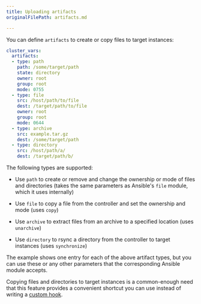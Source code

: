 ```yaml
---
title: Uploading artifacts
originalFilePath: artifacts.md

---
```


You can define `artifacts` to create or copy files to target instances:

```yaml
cluster_vars:
  artifacts:
  - type: path
    path: /some/target/path
    state: directory
    owner: root
    group: root
    mode: 0755
  - type: file
    src: /host/path/to/file
    dest: /target/path/to/file
    owner: root
    group: root
    mode: 0644
  - type: archive
    src: example.tar.gz
    dest: /some/target/path
  - type: directory
    src: /host/path/a/
    dest: /target/path/b/
```

The following types are supported:

-   Use `path` to create or remove and change the ownership or mode of
    files and directories (takes the same parameters as Ansible's `file`
    module, which it uses internally)

-   Use `file` to copy a file from the controller and set the ownership
    and mode (uses `copy`)

-   Use `archive` to extract files from an archive to a specified location
    (uses `unarchive`)

-   Use `directory` to rsync a directory from the controller to target
    instances (uses `synchronize`)

The example shows one entry for each of the above artifact types, but
you can use these or any other parameters that the corresponding Ansible
module accepts.

Copying files and directories to target instances is a common-enough
need that this feature provides a convenient shortcut you can use
instead of writing a [custom hook](../tpaexec-hooks/).
